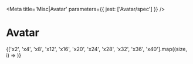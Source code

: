 

<Meta title='Misc|Avatar' parameters={{ jest: ['Avatar/spec'] }} />

# Avatar

<Preview>
  <Story name='Default'>
    <Margins all={'x16'}>
      {['x2', 'x4', 'x8', 'x12', 'x16', 'x20', 'x24', 'x28', 'x32', 'x36', 'x40'].map((size, i) =>
        <Avatar
          url='data:image/jpeg;base64,/9j/4AAQSkZJRgABAQAAAQABAAD/2wBDAAgGBgcGBQgHBwcJCQgKDBQNDAsLDBkSEw8UHRofHh0aHBwgJC
            4nICIsIxwcKDcpLDAxNDQ0Hyc5PTgyPC4zNDL/2wBDAQkJCQwLDBgNDRgyIRwhMjIyMjIyMjIyMjIyMjIyMjIyMjIyMjIyMjIyMjIyMjIyMj
            IyMjIyMjIyMjIyMjIyMjL/wAARCAAoACgDASIAAhEBAxEB/8QAGwAAAgIDAQAAAAAAAAAAAAAAAAcEBgIDBQj/xAAuEAACAQQAAwcEAQUAAA
            AAAAABAgMABAUREiExBhMUIkFRYQcWcYGhFTJSgpH/xAAYAQADAQEAAAAAAAAAAAAAAAACAwQBAP/EAB4RAAIBBQEBAQAAAAAAAAAAAAABAg
            MREiExE0HR/9oADAMBAAIRAxEAPwBuXuIkhBuMe5ib/AHQP49q4L3mLitryTLTSpOiHQI5k/HzXa/qbFOEudVTu1dumWvcTaNCZYZ7vU6g6L
            xqjOU/24dfs1Ouh9FnkMpd3Reeyx83hAxZZEhkdV9/MBrX71WGPvJcqrJBGveKATtuXXqNU0pu02bTHXD/AGvJAluyxxRd6F4x00o+NdKoVr
            jbzJdvVe1t5cVLc2ck8qjnohgpPtz2v7G6JtPQ2VJwjlcw+37mchpnK6GtIuv5NFWeTsLNPvxWTvpfjvOEfwKKzEVkSct2vscS/BIzSN0YRk
            eX81UpPqO8masJETu7OOccY4dswYFQeftv096XV5knuJGdm2T1+agvMXj8jEaHX905QihabvcbuS7X566mLWLwSY8PuRnk/u4eZ0deTl71Ef
            6hY+0yM88TzeNZY4luYwpVYyduOfrvhPTnr0pXSX9y5mCsyJMdyxxvwq599em+taItqCSNc90ChvZRUruUcT0JiO18Elpk7t8v41LWzacxkB
            SuvjQ/FFJayjDWrCTepAQ2vUH0oo/Jk3ovpwJJeVCP5CN+lFFaaMqy+nAyuChvrTI2kN9JAsi2ZOy4IBHMnkSCP+iqBexSWdxLazoUljJVlP
            UH2oorkV10pRc7b1zXb/hZOzuJvM86QWEXeELxOzHSIPcmiiiunVlF2RNTpRkrs//Z'
          size={size}
        />
      )}
    </Margins>
  </Story>
</Preview>

<Props of={Avatar} />
